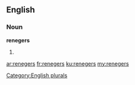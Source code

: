 ==English==

===Noun===
'''renegers'''

# {{plural of|reneger}}

[[Category:English plurals]]

[[ar:renegers]]
[[fr:renegers]]
[[ku:renegers]]
[[my:renegers]]